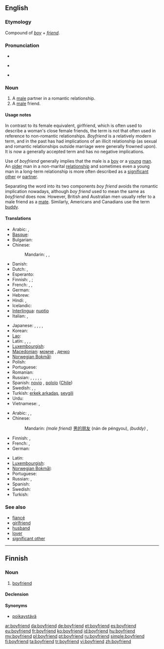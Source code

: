 ==English==

===Etymology===
Compound of ''[[boy]]'' + ''[[friend]]''.

===Pronunciation===
* {{IPA|/ˈbɔɪ.ˌfrɛnd/|lang=en}}
* {{a|US}} {{IPA|/ˈbɔɪ.ˌfrɛnd/|/ˈbɔɪ.ˌfrɪnd/}}
* {{audio|En-us-boyfriend.ogg|Audio (US)}}

===Noun===
{{en-noun}}

# A [[male]] partner in a romantic relationship.
# A [[male]] friend.

====Usage notes====
In contrast to its female equivalent, girlfriend, which is often used to describe a woman's close female friends, the term is not that often used in reference to non-romantic relationships. ''Boyfriend'' is a relatively modern term, and in the past has had implications of an illicit relationship (as sexual and romantic relationships outside marriage were generally frowned upon). It is now a generally accepted term and has no negative implications.

Use of ''boyfriend'' generally implies that the male is a [[boy]] or a [[young]] [[man]]. An [[old]]er man in a non-marital [[relationship]] and sometimes even a young man in a long-term relationship is more often described as a [[significant other]] or [[partner]].

Separating the word into its two components ''boy friend'' avoids the romantic implication nowadays, although ''boy friend'' used to mean the same as ''boyfriend'' does now. However, British and Australian men usually refer to a male friend as a [[mate]]. Similarly, Americans and Canadians use the term [[buddy]].

====Translations====
{{trans-top|male partner in a romantic relationship.}}
* Arabic: {{t|ar|خليل|m|tr=khaliil}},  {{t|ar|رفيق|m|tr=rafiiq}}
* [[Basque]]: {{t|eu|mutil-lagun}}
* Bulgarian: {{t+|bg|гадже}}
* Chinese:
*: Mandarin: {{t-|cmn|男朋友|tr=nánpéngyou|sc=Hani}},  {{qualifier|boyfriend or [[girlfriend]]}} {{t|cmn|對象|sc=Hani}}, {{t|cmn|对象|tr=duìxiàng|sc=Hani}}
* Danish: {{t|da|kæreste}}
* Dutch: {{t+|nl|vriend|m}}, {{t+|nl|lief|n}}
* Esperanto: {{t-|eo|koramiko|xs=Esperanto}}
* Finnish: {{t+|fi|poikaystävä}}, {{t|fi|poikakaveri}} {{qualifier|boy}}; {{t+|fi|miesystävä}} {{qualifier|adult}}
* French: {{t+|fr|chum|m}} {{qualifier|Quebec}}, {{t+|fr|copain|m}}, {{t+|fr|petit ami|m}}
* German: {{t+|de|Freund|m}}
* Hebrew: {{t+|he|חבר|m|tr=khaver}}
* Hindi: {{t|hi|बॉयफ़्रेंड|m|tr=boyfreṇḍ|sc=Deva}}, {{t|hi|बॉयफ्रेंड|m|tr=boyfreṇḍ, boyphreṇḍ|sc=Deva}}
* Icelandic: {{t+|is|kærasti|m}}
* [[Interlingua]]: [[nuptio]]
* Italian: {{t+|it|ragazzo|m}}, {{t+|it|fidanzato|m}}
{{trans-mid}}
* Japanese: {{t-|ja|カレ|tr=kare}}<!--Don't remove! it's correct. by User:Carl Daniels-->,  {{t+|ja|彼|tr=[[かれ]], [[kare]]}} {{qualifier|it has two meanings, a fiance and he(pronoun).}}, {{t-|ja|彼氏|tr=[[かれし]], [[kareshi]]}}, {{t-|ja|カレシ|tr=kareshi}} <!--Don't remove! it's correct. by User:Carl Daniels --> , {{t-|ja|ボーイフレンド|tr=bōifurendo}}
* Korean: {{t|ko|남자 친구|tr=namja chingu|sc=Hang}}
* [[Lao]]: {{t-|lo|ຜູ້ບ່າວ|tr=phuu-baao|sc=Laoo|xs=Lao}}
* Latin: {{t|la|amans}}, {{t|la|amator}}, {{t|la|amiculus}}, {{t|la|amicus}}
* [[Luxembourgish]]: {{t|lb|Frënd|m}}
* [[Macedonian]]: [[момче]] {{n}}, [[дечко]] {{m}}
* [[Norwegian Bokmål]]: {{tø|nb|kjæreste|m}}
* Polish: {{t+|pl|chłopak|m}}
* Portuguese: {{t+|pt|namorado|m}}
* Romanian: {{t+|ro|prieten|m}}
* Russian: {{t+|ru|кавалер|m|tr=kavalér}}, {{t+|ru|друг|m|tr=drug}}, {{t+|ru|парень|m|tr=páren’}}, {{t+|ru|возлюбленный|m|tr=vozljúblennyj}}, {{t+|ru|бойфренд|m|tr=bojfrénd}},  {{t|ru|ухажёр|m|tr=uxažór}}
* Spanish: [[novio]] {{m}}, [[pololo]] {{m}} ([[Chile]])
* Swedish: {{t+|sv|pojkvän}}, {{t+|sv|kille}}, {{t|sv|käraste|c}}
* Turkish: [[erkek arkadaş]], [[sevgili]]
* Urdu: {{t|ur|بوایفرینڈ|m|tr=boyfreṇḍ|sc=ur-Arab}}
* Vietnamese: {{t|vi|bạn trai|xs=Vietnamese}}, {{qualifier|also girlfriend; lover}} {{t|vi|người yêu}}
{{trans-bottom}}

{{trans-top|male friend}}
* Arabic: {{t-|ar|صديق|m|tr=Sadiiq}}, {{t|ar|رفيق|m|tr=rafiiq}}, {{t|ar|زميل|m|tr=zamiil}}
* Chinese:
*: Mandarin: ''(male friend)'' [[男]][[的]][[朋友]] (nán de péngyou), ''(buddy)'' {{t-|cmn|哥們兒|sc=Hani}}, {{t-|cmn|哥们儿|tr=gēmenr|sc=Hani}}
* Finnish: {{t+|fi|kaveri}}, {{t+|fi|ystävä}}
* French: {{t+|fr|ami|m}}, {{t+|fr|copain|m}}
* German: {{t+|de|Freund|m}}
{{trans-mid}}
* Latin: {{t|la|amicus|m}}
* [[Luxembourgish]]: {{t|lb|Frënd|m}}
* [[Norwegian Bokmål]]: {{tø|nb|venn|m}}
* Portuguese: {{t|pt|amigo|m}}
* Russian: {{t+|ru|друг|m|tr=drug}}, {{t+|ru|приятель|m|tr=prijátel’}}
* Spanish: {{t+|es|amigo|m}}
* Swedish: {{t|sv|killkompis|c}}
* Turkish: {{t+|tr|arkadaş}}
{{trans-bottom}}

===See also===
* [[fiancé]]
* [[girlfriend]]
* [[husband]]
* [[lover]]
* [[significant other]]

----

==Finnish==

===Noun===
{{fi-noun}}

# [[#English|boyfriend]]

====Declension====
{{fi-decl-risti|boyfriend|||ä}}

====Synonyms====
* [[poikaystävä]]

[[ar:boyfriend]]
[[da:boyfriend]]
[[de:boyfriend]]
[[et:boyfriend]]
[[es:boyfriend]]
[[eu:boyfriend]]
[[fr:boyfriend]]
[[ko:boyfriend]]
[[id:boyfriend]]
[[hu:boyfriend]]
[[my:boyfriend]]
[[pl:boyfriend]]
[[pt:boyfriend]]
[[ru:boyfriend]]
[[simple:boyfriend]]
[[fi:boyfriend]]
[[ta:boyfriend]]
[[tr:boyfriend]]
[[vi:boyfriend]]
[[zh:boyfriend]]